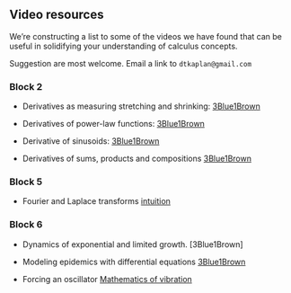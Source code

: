 ## Video resources {.unnumbered}

::: {.underconstruction}
We're constructing a list to some of the videos we have found that can be useful in solidifying your understanding of calculus concepts.

Suggestion are most welcome. Email a link to `dtkaplan@gmail.com`
:::

### Block 2

* Derivatives as measuring stretching and shrinking: [3Blue1Brown](https://youtu.be/CfW845LNObM?t=79)

* Derivatives of power-law functions: [3Blue1Brown](https://www.3blue1brown.com/lessons/derivatives-power-rule)

* Derivative of sinusoids: [3Blue1Brown](https://youtu.be/S0_qX4VJhMQ?t=757)

* Derivatives of sums, products and compositions [3Blue1Brown](https://www.3blue1brown.com/lessons/chain-rule-and-product-rule)

### Block 5

* Fourier and Laplace transforms [intuition](https://youtu.be/3gjJDuCAEQQ)


### Block 6

* Dynamics of exponential and limited growth. [3Blue1Brown]

* Modeling epidemics with differential equations [3Blue1Brown](https://www.3blue1brown.com/lessons/epidemic-simulations)

* Forcing an oscillator [Mathematics of vibration](https://www.youtube.com/watch?v=YG14-6dAoqc&list=PLnQX-jgAF5pTkwtUuVpqS5tuWmJ-6ZM-Z&index=37)
